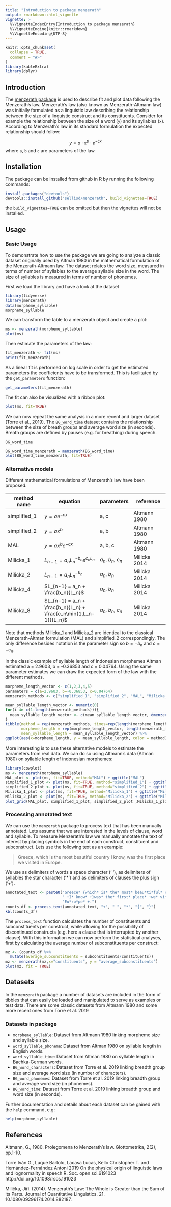 ```yaml
---
title: "Introduction to package menzerath"
output: rmarkdown::html_vignette
vignette: >
  %\VignetteIndexEntry{Introduction to package menzerath}
  %\VignetteEngine{knitr::rmarkdown}
  %\VignetteEncoding{UTF-8}
---
```


```r
knitr::opts_chunk$set(
  collapse = TRUE,
  comment = "#>"
)
library(kableExtra)
library(dplyr)
```

## Introduction

The [menzerath package](https://sellisd.github.io/menzerath/) is used to describe fit and plot data following the Menzerath's law. Menzerath's law (also known as Menzerath-Altmann law) was initially formulated as a linguistic law describing the relationship between the size of a linguistic construct and its constituents. Consider for example the relationship between the size of a word (`y`) and its syllables (`x`). According to Menzerath's law in its standard formulation the expected relationship should follow:

$$ y = a \cdot x^b \cdot e^{-cx} $$
where `a`, `b` and `c` are parameters of the law.


## Installation

The package can be installed from github in R by running the following commands:

```r
install.packages("devtools")
devtools::install_github("sellisd/menzerath", build_vignettes=TRUE)
```

the `build_vignettes=TRUE` can be omitted but then the vignettes will not be installed.

## Usage

### Basic Usage

To demonstrate how to use the package we are going to analyze a classic dataset originally used by Altman 1980 in the mathematical formulation of the Menzerath-Altmann law. The dataset relates the word size, measured in terms of number of syllables to the average syllable size in the word. The size of syllables is measured in terms of number of phonemes.

First we load the library and have a look at the dataset

```r
library(tidyverse)
library(menzerath)
data(morpheme_syllable)
morpheme_syllable
```
We can transform the table to a menzerath object and create a plot:

```r
ms <- menzerath(morpheme_syllable)
plot(ms)
```

Then estimate the parameters of the law:

```r
fit_menzerath <- fit(ms)
print(fit_menzerath)
```
As a linear fit is performed on log scale in order to get the estimated parameters the coefficients have to be transformed. This is facilitated by the `get_parameters` function:

```r
get_parameters(fit_menzerath)
```
The fit can also be visualized with a ribbon plot:

```r
plot(ms, fit=TRUE)
```
We can now repeat the same analysis in a more recent and larger dataset (Torre et al., 2019). The `BG_word_time` dataset contains the relationship between the size of breath groups and average word size (in seconds). Breath groups are defined by pauses (e.g. for breathing) during speech.

```r
BG_word_time
```

```r
BG_word_time_menzerath = menzerath(BG_word_time)
plot(BG_word_time_menzerath, fit=TRUE)
```

### Alternative models

Different mathematical formulations of Menzerath's law have been proposed.


|method name   | equation           | parameters | reference   | 
|--------------|--------------------|------------|-------------|
| simplified_1 | $y = ae^{-cx}$      | a, c       | Altmann 1980 |
| simplified_2 | $y = ax^b$        | a, b       | Altmann 1980 |
| MAL          | $y = ax^be^{-cx}$ | a, b, c    | Altmann 1980 |
| Milicka_1    | $L_{n-1} = a_nL_n^{-b_n}e^{c_nL_n}$ | $a_n$, $b_n$, $c_n$| Milicka 2014 |
| Milicka_2    | $L_{n-1} = a_nL_n^{-b_n}$          | $a_n$, $b_n$     | Milicka 2014 |
| Milicka_4    | $L_{n-1} = a_n + \frac{b_n}{L_n}$  | $a_n$, $b_n$     | Milicka 2014 |
| Milicka_8    | $L_{n-1} = a_n + \frac{b_n}{L_n} + \frac{c_n\min(1,L_n-1)}{L_n}$ |$a_n$, $b_n$, $c_n$ | Milicka 2014|

Note that methods Milicka_1 and Milicka_2 are identical to the classical Menzerath-Altman formulation (MAL) and simplified_2 correspondingly. The only difference besides notation is the parameter sign so $b=-b_n$ and $c=-c_n$.

In the classic example of syllable length of Indonesian morphemes Altman estimated a = 2.9603, b = -0.36853 and c = 0.04764. Using the same parameter estimates we can draw the expected form of the law with the different methods.

```r
morpheme_length_vector <- c(1,2,3,4,5)
parameters = c(a=2.9603, b=-0.36853, c=0.04764)
menzerath_methods <- c("simplified_1", "simplified_2", "MAL", "Milicka_1", "Milicka_2", "Milicka_4", "Milicka_8")

mean_syllable_length_vector <- numeric(0)
for(i in c(1:length(menzerath_methods))){
  mean_syllable_length_vector <- c(mean_syllable_length_vector, dmenzerath(morpheme_length_vector,parameters=parameters, method=menzerath_methods[i]))
}
tibble(method = rep(menzerath_methods, times=rep(length(morpheme_length_vector),length(menzerath_methods))),
       morpheme_length = rep(morpheme_length_vector, length(menzerath_methods)),
       mean_syllable_length = mean_syllable_length_vector) %>% 
ggplot(aes(x=morpheme_length, y = mean_syllable_length, color = method)) + geom_line()
```

More interesting is to use these alternative models to estimate the parameters from real data. We can do so using Altmann's data (Altman 1980) on syllable length of indonesian morphemes: 

```r
library(cowplot)
ms <- menzerath(morpheme_syllable)
MAL_plot <- plot(ms, fit=TRUE, method="MAL") + ggtitle("MAL")
simplified_1_plot <- plot(ms, fit=TRUE, method="simplified_1") + ggtitle("simplified_1")
simplified_2_plot <- plot(ms, fit=TRUE, method="simplified_2") + ggtitle("simplified_2")
Milicka_1_plot <- plot(ms, fit=TRUE, method="Milicka_1") + ggtitle("Milicka_1")
Milicka_2_plot <- plot(ms, fit=TRUE, method="Milicka_2") + ggtitle("Milicka_2")
plot_grid(MAL_plot, simplified_1_plot, simplified_2_plot ,Milicka_1_plot, Milicka_2_plot, ncol = 3)
```

### Processing annotated text

We can use the `menzerath` package to process text that has been manually annotated. Lets assume that we are interested in the levels of clause, word and syllable. To measure Menzerath's law we manually annotate the text of interest by placing symbols in the end of each construct, constituent and subconstruct. Lets use the following text as an example:

>Greece, which is the most beautiful country I know, was the first place we visited in Europe.

 We use as delimiters of words a space character (' '), as delimiters of syllables the star character ('*') and as delimiters of clauses the plus sign ('+').


```r
annotated_text <- paste0("Greece* {which* is* the* most* beau*ti*ful* coun*try*",
                         " +I* know* +}was* the* first* place* +we* vi*si*ted* in*",
                         "Eu*ro*pe* +.")
counts_df <- process_text(annotated_text, "+", " ", "*", "{", "}")
kbl(counts_df)
```

The `process_text` function calculates the number of constituents and subconstituents per construct, while allowing for the possibility of discontinued constructs (e.g. here a clause that is interrupted by another clause). With this information we can now perform the statistical analyses, first by calculating the average number of subconstituents per construct:

```r
mz <- (counts_df %>%
  mutate(average_subconstituents = subconstituents/constituents))
mz <- menzerath(mz,x="constituents", y = "average_subconstituents")
plot(mz, fit = TRUE)
```

## Datasets

In the `menzerath` package a number of datasets are included in the form of tibbles that can easily be loaded and manipulated to serve as examples or test data. There are some classic datasets from Altmann 1980 and some more recent ones from Torre et al. 2019 

### Datasets in package

- `morpheme_syllable`: Dataset from Altmann 1980 linking morpheme size and syllable size.
- `word_syllable_phoneme`: Dataset from Altman 1980 on syllable length in English words.
- `word_syllable_time`: Dataset from Altman 1980 on syllable length in Bachka-German words.
- `BG_word_characters`: Dataset from Torre et al. 2019 linking breadth group size and average word size (in number of characters).
- `BG_word_phonemes`: Dataset from Torre et al. 2019 linking breadth group and average word size (in phonemes).
- `BG_word_time`: Dataset from Torre et al. 2019 linking breadth group and word size (in seconds).

Further documentation and details about each dataset can be gained with the `help` command, e.g:

```r
help(morpheme_syllable)
```

## References

Altmann, G., 1980. Prolegomena to Menzerath’s law. Glottometrika, 2(2), pp.1-10.

Torre Iván G., Luque Bartolo, Lacasa Lucas, Kello Christopher T. and Hernández-Fernández Antoni 2019 On the physical origin of linguistic laws and lognormality in speech R. Soc. open sci.6191023 http://doi.org/10.1098/rsos.191023

Milička, Jiří. (2014). Menzerath’s Law: The Whole is Greater than the Sum of its Parts. Journal of Quantitative Linguistics. 21. 10.1080/09296174.2014.882187. 
